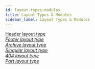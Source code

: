 ```yaml
---
id: layout-types-modules
title: Layout Types & Modules
sidebar_label: Layout Types & Modules
---
```


<a className="jump-to" href="../beaver-themer/layout-types-modules/header-layout-type/themer-header-layout-type" aria-label="Header layout type">
  <div className="jump-to--main">
    Header layout type
  </div>
  <div className="jump-to--icon">
    <i className="fas fa-chevron-right" />
  </div>
</a>

<a className="jump-to" href="../beaver-themer/layout-types-modules/footer-layout-type/themer-footer-layout-type" aria-label="Footer layout type">
  <div className="jump-to--main">
    Footer layout type
  </div>
  <div className="jump-to--icon">
    <i className="fas fa-chevron-right" />
  </div>
</a>

<a className="jump-to" href="../beaver-themer/layout-types-modules/archive-layout-type/themer-archive-layout-type" aria-label="Archive layout type">
  <div className="jump-to--main">
    Archive layout type
  </div>
  <div className="jump-to--icon">
    <i className="fas fa-chevron-right" />
  </div>
</a>

<a className="jump-to" href="../beaver-themer/layout-types-modules/singular-layout-type/themer-singular-layout-type" aria-label="Singular layout type">
  <div className="jump-to--main">
    Singular layout type
  </div>
  <div className="jump-to--icon">
    <i className="fas fa-chevron-right" />
  </div>
</a>

<a className="jump-to" href="../beaver-themer/layout-types-modules/404-layout-type/themer-404-layout-type" aria-label="404 layout type">
  <div className="jump-to--main">
    404 layout type
  </div>
  <div className="jump-to--icon">
    <i className="fas fa-chevron-right" />
  </div>
</a>

<a className="jump-to" href="../beaver-themer/layout-types-modules/part-layout-type/themer-part-layout-type" aria-label="Part layout type">
  <div className="jump-to--main">
    Part layout type
  </div>
  <div className="jump-to--icon">
    <i className="fas fa-chevron-right" />
  </div>
</a>
